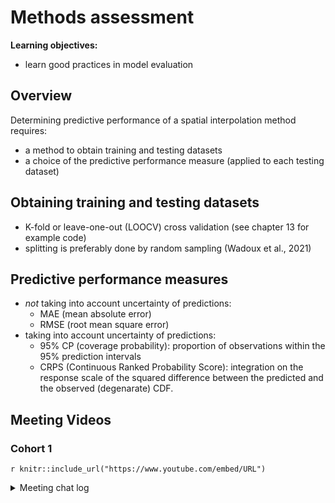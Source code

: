 # Methods assessment

**Learning objectives:**

- learn good practices in model evaluation

## Overview {-}

Determining predictive performance of a spatial interpolation method requires:

- a method to obtain training and testing datasets
- a choice of the predictive performance measure (applied to each testing dataset)

## Obtaining training and testing datasets {-}

- K-fold or leave-one-out (LOOCV) cross validation (see chapter 13 for example code)
- splitting is preferably done by random sampling (Wadoux et al., 2021)

## Predictive performance measures {-}

- _not_ taking into account uncertainty of predictions:
  - MAE (mean absolute error)
  - RMSE (root mean square error)
- taking into account uncertainty of predictions:
  - 95% CP (coverage probability): proportion of observations within the 95% prediction intervals
  - CRPS (Continuous Ranked Probability Score): integration on the response scale of the squared difference between the predicted and the observed (degenarate) CDF.

## Meeting Videos {-}

### Cohort 1 {-}

`r knitr::include_url("https://www.youtube.com/embed/URL")`

<details>
<summary> Meeting chat log </summary>

```
LOG
```
</details>
